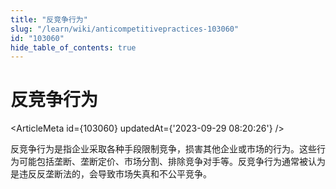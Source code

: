 ```yaml
---
title: "反竞争行为"
slug: "/learn/wiki/anticompetitivepractices-103060"
id: "103060"
hide_table_of_contents: true
---
```



# 反竞争行为

<ArticleMeta id={103060} updatedAt={'2023-09-29 08:20:26'} />
<div className='border-solid border-b border-t-0 my-4 border-[var(--ifm-color-gray-300)]' />

反竞争行为是指企业采取各种手段限制竞争，损害其他企业或市场的行为。这些行为可能包括垄断、垄断定价、市场分割、排除竞争对手等。反竞争行为通常被认为是违反反垄断法的，会导致市场失真和不公平竞争。
